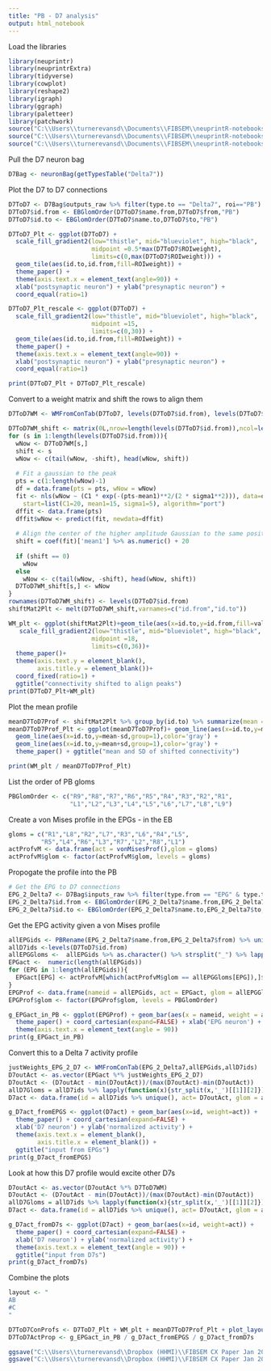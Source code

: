 ```yaml
---
title: "PB - D7 analysis"
output: html_notebook
---
```


Load the libraries
```r
library(neuprintr)
library(neuprintrExtra)
library(tidyverse)
library(cowplot)
library(reshape2)
library(igraph)
library(ggraph)
library(paletteer)
library(patchwork)
source("C:\\Users\\turnerevansd\\Documents\\FIBSEM\\neuprintR-notebooks\\R\\paperTheme.R")
source("C:\\Users\\turnerevansd\\Documents\\FIBSEM\\neuprintR-notebooks\\EBFigures\\EBUtils.R")
source("C:\\Users\\turnerevansd\\Documents\\FIBSEM\\neuprintR-notebooks\\PBAnalysisUtils.R")
```

Pull the D7 neuron bag
```r
D7Bag <- neuronBag(getTypesTable("Delta7"))
```

Plot the D7 to D7 connections
```r
D7ToD7 <- D7Bag$outputs_raw %>% filter(type.to == "Delta7", roi=="PB")
D7ToD7$id.from <- EBGlomOrder(D7ToD7$name.from,D7ToD7$from,"PB")
D7ToD7$id.to <- EBGlomOrder(D7ToD7$name.to,D7ToD7$to,"PB")

D7ToD7_Plt <- ggplot(D7ToD7) + 
  scale_fill_gradient2(low="thistle", mid="blueviolet", high="black",
                       midpoint =0.5*max(D7ToD7$ROIweight),
                       limits=c(0,max(D7ToD7$ROIweight))) +
  geom_tile(aes(id.to,id.from,fill=ROIweight)) +
  theme_paper() + 
  theme(axis.text.x = element_text(angle=90)) +
  xlab("postsynaptic neuron") + ylab("presynaptic neuron") +
  coord_equal(ratio=1)

D7ToD7_Plt_rescale <- ggplot(D7ToD7) + 
  scale_fill_gradient2(low="thistle", mid="blueviolet", high="black",
                       midpoint =15,
                       limits=c(0,30)) +
  geom_tile(aes(id.to,id.from,fill=ROIweight)) +
  theme_paper() + 
  theme(axis.text.x = element_text(angle=90)) +
  xlab("postsynaptic neuron") + ylab("presynaptic neuron") +
  coord_equal(ratio=1)

print(D7ToD7_Plt + D7ToD7_Plt_rescale)
```

Convert to a weight matrix and shift the rows to align them
```r
D7ToD7WM <- WMFromConTab(D7ToD7, levels(D7ToD7$id.from), levels(D7ToD7$id.to))

D7ToD7WM_shift <- matrix(0L,nrow=length(levels(D7ToD7$id.from)),ncol=length(levels(D7ToD7$id.to))) 
for (s in 1:length(levels(D7ToD7$id.from))){
  wNow <- D7ToD7WM[s,]
  shift <- s
  wNow <- c(tail(wNow, -shift), head(wNow, shift))
  
  # Fit a gaussian to the peak
  pts = c(1:length(wNow)-1)
  df = data.frame(pts = pts, wNow = wNow)
  fit <- nls(wNow ~ (C1 * exp(-(pts-mean1)**2/(2 * sigma1**2))), data=df,
    start=list(C1=20, mean1=15, sigma1=5), algorithm="port") 
  dffit <- data.frame(pts)
  dffit$wNow <- predict(fit, newdata=dffit)
  
  # Align the center of the higher amplitude Gaussian to the same position
  shift = coef(fit)['mean1'] %>% as.numeric() + 20
  
  if (shift == 0)
    wNow
  else
    wNow <- c(tail(wNow, -shift), head(wNow, shift))
  D7ToD7WM_shift[s,] <- wNow
}
rownames(D7ToD7WM_shift) <- levels(D7ToD7$id.from)
shiftMat2Plt <- melt(D7ToD7WM_shift,varnames=c("id.from","id.to"))

WM_plt <- ggplot(shiftMat2Plt)+geom_tile(aes(x=id.to,y=id.from,fill=value))+
   scale_fill_gradient2(low="thistle", mid="blueviolet", high="black",
                       midpoint =18,
                       limits=c(0,36))+
  theme_paper()+
  theme(axis.text.y = element_blank(),
        axis.title.y = element_blank())+
  coord_fixed(ratio=1) + 
  ggtitle("connectivity shifted to align peaks")
print(D7ToD7_Plt+WM_plt)

```

Plot the mean profile
```r
meanD7ToD7Prof <- shiftMat2Plt %>% group_by(id.to) %>% summarize(mean = mean(value), sd = sd(value))
meanD7ToD7Prof_Plt <- ggplot(meanD7ToD7Prof)+ geom_line(aes(x=id.to,y=mean,group=1),color='black') +
  geom_line(aes(x=id.to,y=mean-sd,group=1),color='gray') +
  geom_line(aes(x=id.to,y=mean+sd,group=1),color='gray') +
  theme_paper() + ggtitle("mean and SD of shifted connectivity")

print(WM_plt / meanD7ToD7Prof_Plt)
```

List the order of PB gloms
```r
PBGlomOrder <- c("R9","R8","R7","R6","R5","R4","R3","R2","R1",
                 "L1","L2","L3","L4","L5","L6","L7","L8","L9")
```

Create a von Mises profile in the EPGs - in the EB
```r
gloms = c("R1","L8","R2","L7","R3","L6","R4","L5",
         "R5","L4","R6","L3","R7","L2","R8","L1")
actProfvM <- data.frame(act = vonMisesProf(),glom = gloms)
actProfvM$glom <- factor(actProfvM$glom, levels = gloms)
```

Propogate the profile into the PB
```r
# Get the EPG to D7 connections
EPG_2_Delta7 <- D7Bag$inputs_raw %>% filter(type.from == "EPG" & type.to == "Delta7" & roi=="PB")
EPG_2_Delta7$id.from <- EBGlomOrder(EPG_2_Delta7$name.from,EPG_2_Delta7$from,"PB")
EPG_2_Delta7$id.to <- EBGlomOrder(EPG_2_Delta7$name.to,EPG_2_Delta7$to,"PB")
```

Get the EPG activity given a von Mises profile
```r
allEPGids <- PBRename(EPG_2_Delta7$name.from,EPG_2_Delta7$from) %>% unique() %>% as.character() %>% sort()
allD7ids <-levels(D7ToD7$id.from)
allEPGGloms <-  allEPGids %>% as.character() %>% strsplit("_") %>% lapply(function(x)tail(x,1)[1]) %>% unlist() %>% strsplit('-') %>% lapply(function(x)head(x,1)[1]) %>% unlist()
EPGact <-  numeric(length(allEPGids))
for (EPG in 1:length(allEPGids)){
  EPGact[EPG] <- actProfvM[which(actProfvM$glom == allEPGGloms[EPG]),]$act
}
EPGProf <- data.frame(nameid = allEPGids, act = EPGact, glom = allEPGGloms)
EPGProf$glom <- factor(EPGProf$glom, levels = PBGlomOrder)
```
```r
g_EPGact_in_PB <- ggplot(EPGProf) + geom_bar(aes(x = nameid, weight = act)) + 
  theme_paper() + coord_cartesian(expand=FALSE) + xlab('EPG neuron') + ylab('normalized activity') + 
  theme(axis.text.x = element_text(angle = 90))
print(g_EPGact_in_PB)
```

Convert this to a Delta 7 activity profile
```r
justWeights_EPG_2_D7 <- WMFromConTab(EPG_2_Delta7,allEPGids,allD7ids)
D7outAct <- as.vector(EPGact %*% justWeights_EPG_2_D7)
D7outAct <- (D7outAct - min(D7outAct))/(max(D7outAct)-min(D7outAct))
allD7Gloms = allD7ids %>% lapply(function(x){str_split(x,'_')[[1]][2]}) %>% unlist()
D7act <- data.frame(id = allD7ids %>% unique(), act= D7outAct, glom = allD7Gloms)

g_D7act_fromEPGS <- ggplot(D7act) + geom_bar(aes(x=id, weight=act)) + 
  theme_paper() + coord_cartesian(expand=FALSE) + 
  xlab('D7 neuron') + ylab('normalized activity') + 
  theme(axis.text.x = element_blank(),
        axis.title.x = element_blank()) +
  ggtitle("input from EPGs")
print(g_D7act_fromEPGS)
```

Look at how this D7 profile would excite other D7s
```r
D7outAct <- as.vector(D7outAct %*% D7ToD7WM)
D7outAct <- (D7outAct - min(D7outAct))/(max(D7outAct)-min(D7outAct))
allD7Gloms = allD7ids %>% lapply(function(x){str_split(x,'_')[[1]][2]}) %>% unlist()
D7act <- data.frame(id = allD7ids %>% unique(), act= D7outAct, glom = allD7Gloms)

g_D7act_fromD7s <- ggplot(D7act) + geom_bar(aes(x=id, weight=act)) + 
  theme_paper() + coord_cartesian(expand=FALSE) + 
  xlab('D7 neuron') + ylab('normalized activity') + 
  theme(axis.text.x = element_text(angle = 90)) +
  ggtitle("input from D7s")
print(g_D7act_fromD7s)
```

Combine the plots
```r
layout <- "
AB
#C
"

D7ToD7ConProfs <- D7ToD7_Plt + WM_plt + meanD7ToD7Prof_Plt + plot_layout(design = layout)
D7ToD7ActProp <- g_EPGact_in_PB / g_D7act_fromEPGS / g_D7act_fromD7s

ggsave("C:\\Users\\turnerevansd\\Dropbox (HHMI)\\FIBSEM CX Paper Jan 2020\\Figures\\FirstDraftFigs\\PB\\Panels\\D7ToD7Profile.pdf",D7ToD7ConProfs)
ggsave("C:\\Users\\turnerevansd\\Dropbox (HHMI)\\FIBSEM CX Paper Jan 2020\\Figures\\FirstDraftFigs\\PB\\Panels\\D7ToD7Activity.pdf",D7ToD7ActProp)

```
